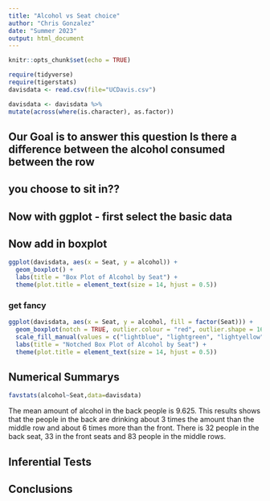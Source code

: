 ```yaml
---
title: "Alcohol vs Seat choice"
author: "Chris Gonzalez"
date: "Summer 2023"
output: html_document
---
```


```r
knitr::opts_chunk$set(echo = TRUE)
```

```r
require(tidyverse)
require(tigerstats)
davisdata <- read.csv(file="UCDavis.csv")
```

```r
davisdata <- davisdata %>%
mutate(across(where(is.character), as.factor))
```


## Our Goal is to answer this question Is there a difference between the alcohol consumed between the row
## you choose to sit in??

## Now with ggplot - first select the basic data



## Now add in boxplot

````r
ggplot(davisdata, aes(x = Seat, y = alcohol)) +
  geom_boxplot() +
  labs(title = "Box Plot of Alcohol by Seat") +
  theme(plot.title = element_text(size = 14, hjust = 0.5))
`````
  
  
### get fancy  

```r
ggplot(davisdata, aes(x = Seat, y = alcohol, fill = factor(Seat))) +
  geom_boxplot(notch = TRUE, outlier.colour = "red", outlier.shape = 16) +
  scale_fill_manual(values = c("lightblue", "lightgreen", "lightyellow")) +
  labs(title = "Notched Box Plot of Alcohol by Seat") +
  theme(plot.title = element_text(size = 14, hjust = 0.5))

```

## Numerical Summarys 

```r
favstats(alcohol~Seat,data=davisdata)
```
The mean amount of alcohol in the back people is 9.625. This results shows that the people in the back are drinking about 3 times the amount than the middle row and about 6 times more than the front. There is 32 people in the back seat, 33 in the front seats and 83 people in the middle rows.  

## Inferential Tests



## Conclusions


